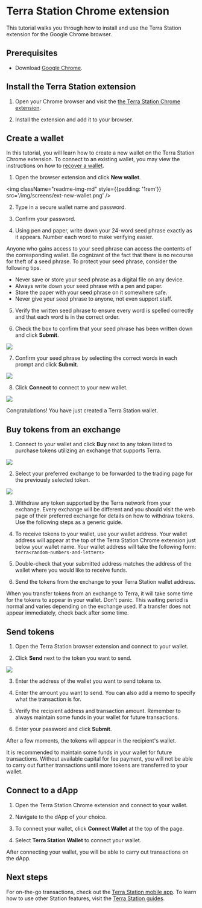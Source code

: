 
# Terra Station Chrome extension

This tutorial walks you through how to install and use the Terra Station extension for the Google Chrome browser.

## Prerequisites

- Download [Google Chrome](https://www.google.com/chrome/).

## Install the Terra Station extension

1. Open your Chrome browser and visit the [the Terra Station Chrome extension](https://chrome.google.com/webstore/detail/terra-station/aiifbnbfobpmeekipheeijimdpnlpgpp).

2. Install the extension and add it to your browser.

## Create a wallet

In this tutorial, you will learn how to create a new wallet on the Terra Station Chrome extension. To connect to an existing wallet, you may view the instructions on how to [recover a wallet](../wallet.mdx#connect-to-a-wallet-using-a-private-key).

1. Open the browser extension and click **New wallet**.

<img className="readme-img-md" style={{padding: '1rem'}} src='/img/screens/ext-new-wallet.png' />

2. Type in a secure wallet name and password.

3. Confirm your password.

4. Using pen and paper, write down your 24-word seed phrase exactly as it appears. Number each word to make verifying easier.

<Admonition type="danger" icon="🔥" title="Protect your seed phrase">
Anyone who gains access to your seed phrase can access the contents of the corresponding wallet. Be cognizant of the fact that there is no recourse for theft of a seed phrase. To protect your seed phrase, consider the following tips.

- Never save or store your seed phrase as a digital file on any device.
- Always write down your seed phrase with a pen and paper.
- Store the paper with your seed phrase on it somewhere safe.
- Never give your seed phrase to anyone, not even support staff.
</Admonition>

5. Verify the written seed phrase to ensure every word is spelled correctly and that each word is in the correct order.

6. Check the box to confirm that your seed phrase has been written down and click **Submit**.

<img className="readme-img-md" src='/img/screens/ext-wallet-input.png' />

7. Confirm your seed phrase by selecting the correct words in each prompt and click **Submit**.

<img className="readme-img-md" src='/img/screens/ext-confirm.png' />

8. Click **Connect** to connect to your new wallet.

<img className="readme-img-md" src='/img/screens/ext-wallet-complete.png' />

Congratulations! You have just created a Terra Station wallet.

## Buy tokens from an exchange

1. Connect to your wallet and click **Buy** next to any token listed to purchase tokens utilizing an exchange that supports Terra.

<img className="readme-img-md" src='/img/screens/ext-wallet.png' />

2. Select your preferred exchange to be forwarded to the trading page for the previously selected token.

<img className="readme-img-md" src='/img/screens/ext-wallet-buy.png' />

3. Withdraw any token supported by the Terra network from your exchange. Every exchange will be different and you should visit the web page of their preferred exchange for details on how to withdraw tokens. Use the following steps as a generic guide.

  1. To receive tokens to your wallet, use your wallet address. Your wallet address will appear at the top of the Terra Station Chrome extension just below your wallet name. Your wallet address will take the following form: `terra<random-numbers-and-letters>`

  2. Double-check that your submitted address matches the address of the wallet where you would like to receive funds.

  3. Send the tokens from the exchange to your Terra Station wallet address.

<Admonition type="caution" icon="☢️" title="Transfer wait times">

When you transfer tokens from an exchange to Terra, it will take some time for the tokens to appear in your wallet. Don't panic. This waiting period is normal and varies depending on the exchange used. If a transfer does not appear immediately, check back after some time.

</Admonition>

## Send tokens

1. Open the Terra Station browser extension and connect to your wallet.

2. Click **Send** next to the token you want to send.

<img className="readme-img-lg" src='/img/screens/ext-wallet-menu.png' />

3. Enter the address of the wallet you want to send tokens to.

4. Enter the amount you want to send. You can also add a memo to specify what the transaction is for.

6. Verify the recipient address and transaction amount. Remember to always maintain some funds in your wallet for future transactions.

7.  Enter your password and click **Submit**.

After a few moments, the tokens will appear in the recipient's wallet.

<Admonition type="caution" icon="☢️" title="Maintain funds for transaction fees">

It is recommended to maintain some funds in your wallet for future transactions. Without available capital for fee payment, you will not be able to carry out further transactions until more tokens are transferred to your wallet.

</Admonition>

## Connect to a dApp

1. Open the Terra Station Chrome extension and connect to your wallet.

2. Navigate to the dApp of your choice.

3. To connect your wallet, click **Connect Wallet** at the top of the page.

4. Select **Terra Station Wallet** to connect your wallet.

After connecting your wallet, you will be able to carry out transactions on the dApp.

## Next steps

For on-the-go transactions, check out the [Terra Station mobile app](terra-station-mobile.mdx). To learn how to use other Station features, visit the [Terra Station guides](../../../learn/terra-station).
